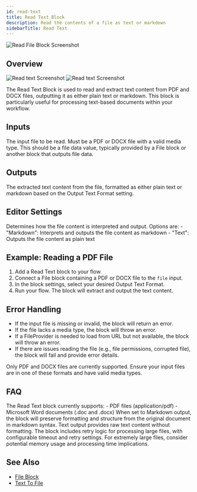 ```yaml
---
id: read-text
title: Read Text Block
description: Read the contents of a file as text or markdown
sidebarTitle: Read Text
---
```


![Read File Block Screenshot](./assets/read-file-block.png)

## Overview
<Frame className="block dark:hidden">
  <img src="/block-reference/assets/read_text_light.png" alt="Read text Screenshot" />
</Frame>
<Frame className="hidden dark:block">
  <img src="/block-reference/assets/read_text_dark.png" alt="Read text Screenshot" />
</Frame>

The Read Text Block is used to read and extract text content from PDF and DOCX files, outputting it as either plain text or markdown. This block is particularly useful for processing text-based documents within your workflow.

## Inputs

<ParamField path="file" type="file" required>
  The input file to be read. Must be a PDF or DOCX file with a valid media type. This should be a file data value, typically provided by a File block or another block that outputs file data.
</ParamField>

## Outputs

<ResponseField name="output" type="string">
  The extracted text content from the file, formatted as either plain text or markdown based on the Output Text Format setting.
</ResponseField>

## Editor Settings

<ParamField path="Output Text Format" type="string" default="markdown">
  Determines how the file content is interpreted and output. Options are:
  - "Markdown": Interprets and outputs the file content as markdown
  - "Text": Outputs the file content as plain text
</ParamField>

## Example: Reading a PDF File

1. Add a Read Text block to your flow.
2. Connect a File block containing a PDF or DOCX file to the `file` input.
3. In the block settings, select your desired Output Text Format.
4. Run your flow. The block will extract and output the text content.

## Error Handling

- If the input file is missing or invalid, the block will return an error.
- If the file lacks a media type, the block will throw an error.
- If a FileProvider is needed to load from URL but not available, the block will throw an error.
- If there are issues reading the file (e.g., file permissions, corrupted file), the block will fail and provide error details.

<Warning>
  Only PDF and DOCX files are currently supported. Ensure your input files are in one of these formats and have valid media types.
</Warning>

## FAQ

<AccordionGroup>
  <Accordion title="What file types are supported?">
    The Read Text block currently supports:
    - PDF files (application/pdf)
    - Microsoft Word documents (.doc and .docx)
  </Accordion>

  <Accordion title="How does the Markdown output differ from Text?">
    When set to Markdown output, the block will preserve formatting and structure from the original document in markdown syntax. Text output provides raw text content without formatting.
  </Accordion>

  <Accordion title="How does the block handle large files?">
    The block includes retry logic for processing large files, with configurable timeout and retry settings. For extremely large files, consider potential memory usage and processing time implications.
  </Accordion>
</AccordionGroup>

## See Also

- [File Block](/block-reference/data/file)
- [Text To File](/block-reference/draft/text-to-file)
